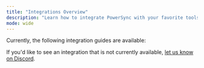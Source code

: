 ```yaml
---
title: "Integrations Overview"
description: "Learn how to integrate PowerSync with your favorite tools."
mode: wide
---
```


Currently, the following integration guides are available:

<CardGroup cols={3}>
 <Card title="Supabase + PowerSync" icon="rotate" href="/integration-guides/supabase-+-powersync" />
  <Card title="FlutterFlow + PowerSync" icon="wind" href="/integration-guides/flutterflow-+-powersync" />
  <Card title="Railway + PowerSync" icon="train" href="/integration-guides/railway-+-powersync" /> 
</CardGroup>

If you'd like to see an integration that is not currently available, [let us know on Discord](https://discord.gg/powersync).
